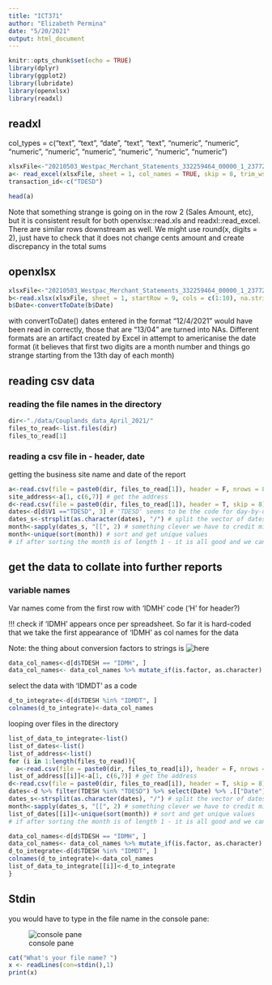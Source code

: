 ```yaml
---
title: "ICT371"
author: "Elizabeth Permina"
date: "5/20/2021"
output: html_document
---
```


```r
knitr::opts_chunk$set(echo = TRUE)
library(dplyr)
library(ggplot2)
library(lubridate)
library(openxlsx)
library(readxl)
```

## readxl

col_types = c("text", "text",	"date",	"text",	"text",	"numeric",	"numeric",	"numeric",	"numeric",	"numeric", "numeric",	"numeric",	"numeric")
```r

xlsxFile<-"20210503_Westpac_Merchant_Statements_332259464_00000_1_23772.xlsx"
a<- read_excel(xlsxFile, sheet = 1, col_names = TRUE, skip = 8, trim_ws = TRUE)
transaction_id<-c("TDESD")
```

```r
head(a)
```

Note that something strange is going on in the row 2 (Sales Amount, etc), but it is consistent result for both openxlsx::read.xls and  readxl::read_excel. There are similar rows downstream as well. We might use round(x, digits = 2), just have to check that it does not change cents amount and create discrepancy in the total sums

## openxlsx
```r
xlsxFile<-"20210503_Westpac_Merchant_Statements_332259464_00000_1_23772.xlsx"
b<-read.xlsx(xlsxFile, sheet = 1, startRow = 9, cols = c(1:10), na.strings = "NA", colNames = TRUE, skipEmptyCols = TRUE, detectDates = TRUE)
b$Date<-convertToDate(b$Date)
```

with convertToDate() dates entered in the format "12/4/2021" would have been read in correctly, those that are "13/04" are turned into NAs. Different formats are an artifact created by Excel in attempt to americanise the date format (it believes that first two digits are a month number and things go strange starting from the 13th day of each month)


## reading csv data

### reading the file names in the directory

```r
dir<-"./data/Couplands_data_April_2021/"
files_to_read<-list.files(dir)
files_to_read[1]

```

### reading a csv file in - header, date
getting the business site name and date of the report

```r
a<-read.csv(file = paste0(dir, files_to_read[1]), header = F, nrows = 8) # read the header - first 8 rows
site_address<-a[1, c(6,7)] # get the address
d<-read.csv(file = paste0(dir, files_to_read[1]), header = T, skip = 8)
dates<-d[d$V1 =="TDESD", 3] # 'TDESD' seems to be the code for day-by-day transactions, col 3 has dates in dd/mm format
dates_s<-strsplit(as.character(dates), "/") # split the vector of dates by '/'. strisplit() outputs a list, every second sub-element is the month
month<-sapply(dates_s, "[[", 2) # something clever we have to credit mighty web for, gets every second sub-element of the list 
month<-unique(sort(month)) # sort and get unique values
# if after sorting the month is of length 1 - it is all good and we can set it as a report date
```

## get the data to collate into further reports

### variable names

Var names come from the first row with 'IDMH' code ('H' for header?)

!!! check if 'IDMH'  appears once per spreadsheet. So far it is hard-coded that we take the first appearance of 'IDMH' as col names for the data

Note: the thing about conversion factors to strings is ![here](https://stackoverflow.com/questions/2851015/convert-data-frame-columns-from-factors-to-characters)

```r
data_col_names<-d[d$TDESH == "IDMH", ]
data_col_names<- data_col_names %>% mutate_if(is.factor, as.character) %>% gsub(" ", ".", .) 

```

select the data with 'IDMDT' as a code

```r
d_to_integrate<-d[d$TDESH %in% "IDMDT", ]
colnames(d_to_integrate)<-data_col_names
```


looping over files in the directory

```r
list_of_data_to_integrate<-list()
list_of_dates<-list()
list_of_address<-list()
for (i in 1:length(files_to_read)){
  a<-read.csv(file = paste0(dir, files_to_read[i]), header = F, nrows = 8) # read the header - first 8 rows
list_of_address[[i]]<-a[1, c(6,7)] # get the address
d<-read.csv(file = paste0(dir, files_to_read[i]), header = T, skip = 8)
dates<-d %>% filter(TDESH %in% "TDESD") %>% select(Date) %>% .[["Date"]] # 'TDESD' seems to be the code for day-by-day transactions, col 3 has dates in dd/mm format
dates_s<-strsplit(as.character(dates), "/") # split the vector of dates by '/'. strisplit() outputs a list, every second sub-element is the month
month<-sapply(dates_s, "[[", 2) # something clever we have to credit mighty web for, gets every second sub-element of the list 
list_of_dates[[i]]<-unique(sort(month)) # sort and get unique values
# if after sorting the month is of length 1 - it is all good and we can set it as a report date

data_col_names<-d[d$TDESH == "IDMH", ]
data_col_names<- data_col_names %>% mutate_if(is.factor, as.character) %>% gsub(" ", ".", .) 
d_to_integrate<-d[d$TDESH %in% "IDMDT", ]
colnames(d_to_integrate)<-data_col_names
list_of_data_to_integrate[[i]]<-d_to_integrate
}
```















## Stdin

you would have to type in the file name in the console pane:

![console  pane ](images/stdin.png)




```r
cat("What's your file name? ")
x <- readLines(con=stdin(),1)
print(x)
```



